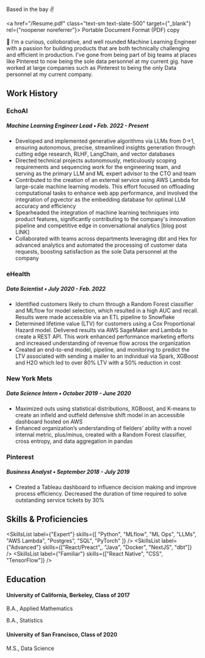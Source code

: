 
Based in the bay ✌️

<a href="/Resume.pdf" class="text-sm text-slate-500" target={"_blank"} rel={"noopener noreferrer"}>
  Portable Document Format (PDF) copy
</a>

🐒 I'm a curious, colloborative, and well rounded Machine Learning Engineer with a passion for building products that are both technically challenging and efficient in production. I've gone from being part of big teams at places like Pinterest to now being the sole data personnel at my current gig.
have worked at large companies such as Pinterest to being the only Data personnel at my current company.

## Work History

### EchoAI

##### Machine Learning Engineer Lead • <span class="font-light">Feb. 2022 - Present</span>

* Developed and implemented generative algorithms via LLMs from 0→1, ensuring autonomous, precise,
streamlined insights generation through cutting edge research, RLHF, LangChain, and vector databases
* Directed technical projects autonomously, meticulously scoping requirements and sequencing work for the
engineering team, and serving as the primary LLM and ML expert advisor to the CTO and team
* Contributed to the creation of an external service using AWS Lambda for large-scale machine learning models.
This effort focused on offloading computational tasks to enhance web app performance, and involved the
integration of pgvector as the embedding database for optimal LLM accuracy and efficiency
* Spearheaded the integration of machine learning techniques into product features, significantly contributing to
the company's innovation pipeline and competitive edge in conversational analytics [blog post LINK]
* Collaborated with teams across departments leveraging dbt and Hex for advanced analytics and automated the
processing of customer data requests, boosting satisfaction as the sole Data personnel at the company

### eHealth

##### Data Scientist • <span class="font-light">July 2020 - Feb. 2022</span>
* Identified customers likely to churn through a Random Forest classifier and MLflow for model selection, which resulted in a high AUC and recall. Results were made accessible via an ETL pipeline to Snowflake
* Determined lifetime value (LTV) for customers using a Cox Proportional Hazard model. Delivered results via AWS SageMaker and Lambda to create a REST API. This work enhanced performance marketing efforts and increased understanding of revenue flow across the organization
* Created an end-to-end model, pipeline, and monitoring to predict the LTV associated with sending a mailer to an individual via Spark, XGBoost and H2O which led to over 80% LTV with a 50% reduction in cost

### New York Mets

##### Data Science Intern • <span class="font-light">October 2019 - June 2020</span>
* Maximized outs using statistical distributions, XGBoost, and K-means to create an infield and outfield defensive shift model in an accessible dashboard hosted on AWS
* Enhanced organization’s understanding of fielders’ ability with a novel internal metric, plus/minus, created with a Random Forest classifier, cross entropy, and data aggregation in pandas

### Pinterest

##### Business Analyst • <span class="font-light">September 2018 - July 2019</span>
* Created a Tableau dashboard to influence decision making and improve process efficiency. Decreased the duration of time required to solve outstanding service tickets by 30%




## Skills & Proficiencies

<SkillsList
  label={"Expert"}
  skills={[
    "Python",
    "MLflow",
    "ML Ops",
    "LLMs",
    "AWS Lambda",
    "Postgres",
    "SQL",
    "PyTorch"
  ]}
/>
<SkillsList label={"Advanced"} skills={["React/Preact",, "Java", "Docker", "NextJS", "dbt"]} />
<SkillsList label={"Familiar"} skills={["React Native", "CSS", "TensorFlow"]} />

## Education

#### University of California, Berkeley, Class of 2017

<p style={{lineHeight: 0.3 }}>B.A., Applied Mathematics</p>

<p style={{lineHeight: 0.2 }}>B.A., Statistics</p>


#### University of San Francisco, Class of 2020

<p style={{lineHeight: 0.3 }}>M.S., Data Science</p>